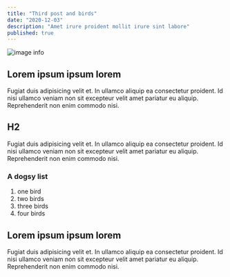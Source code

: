 ```yaml
---
title: "Third post and birds"
date: "2020-12-03"
description: "Amet irure proident mollit irure sint labore"
published: true
---
```


![image info](./image.jpeg)

## Lorem ipsum ipsum lorem

Fugiat duis adipisicing velit et. In ullamco aliquip ea consectetur proident. Id nisi ullamco veniam non sit excepteur velit amet pariatur eu aliquip. Reprehenderit non enim commodo nisi.

## H2

Fugiat duis adipisicing velit et. In ullamco aliquip ea consectetur proident. Id nisi ullamco veniam non sit excepteur velit amet pariatur eu aliquip. Reprehenderit non enim commodo nisi.


### A dogsy list
1. one bird
2. two birds
3. three birds
4. four birds


## Lorem ipsum ipsum lorem

Fugiat duis adipisicing velit et. In ullamco aliquip ea consectetur proident. Id nisi ullamco veniam non sit excepteur velit amet pariatur eu aliquip. Reprehenderit non enim commodo nisi.
